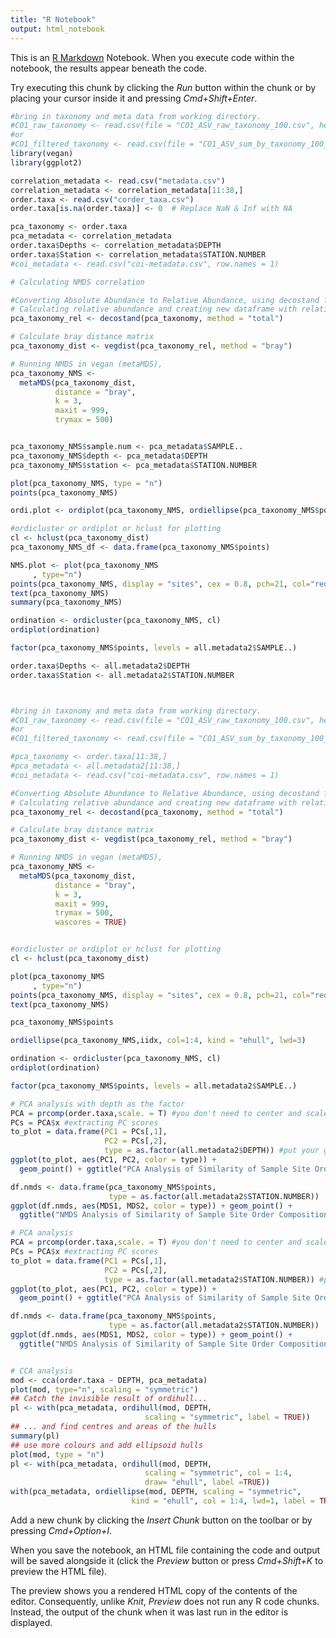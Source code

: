 ```yaml
---
title: "R Notebook"
output: html_notebook
---
```


This is an [R Markdown](http://rmarkdown.rstudio.com) Notebook. When you execute code within the notebook, the results appear beneath the code. 

Try executing this chunk by clicking the *Run* button within the chunk or by placing your cursor inside it and pressing *Cmd+Shift+Enter*. 

```r


#bring in taxonomy and meta data from working directory. 
#CO1_raw_taxonomy <- read.csv(file = "CO1_ASV_raw_taxonomy_100.csv", header = TRUE, row.names = 1)
#or
#CO1_filtered_taxonomy <- read.csv(file = "CO1_ASV_sum_by_taxonomy_100_filtered.csv", header = TRUE, row.names = 1)
library(vegan)
library(ggplot2)

correlation_metadata <- read.csv("metadata.csv")
correlation_metadata <- correlation_metadata[11:38,]
order.taxa <- read.csv("corder_taxa.csv")
order.taxa[is.na(order.taxa)] <- 0  # Replace NaN & Inf with NA

pca_taxonomy <- order.taxa
pca_metadata <- correlation_metadata
order.taxa$Depths <- correlation_metadata$DEPTH
order.taxa$Station <- correlation_metadata$STATION.NUMBER
#coi_metadata <- read.csv("coi-metadata.csv", row.names = 1)

```

```r
# Calculating NMDS correlation

#Converting Absolute Abundance to Relative Abundance, using decostand funciton in vegan
# Calculating relative abundance and creating new dataframe with relative abundance data
pca_taxonomy_rel <- decostand(pca_taxonomy, method = "total")

# Calculate bray distance matrix
pca_taxonomy_dist <- vegdist(pca_taxonomy_rel, method = "bray")

# Running NMDS in vegan (metaMDS), 
pca_taxonomy_NMS <-
  metaMDS(pca_taxonomy_dist,
          distance = "bray",
          k = 3,
          maxit = 999, 
          trymax = 500)


pca_taxonomy_NMS$sample.num <- pca_metadata$SAMPLE..
pca_taxonomy_NMS$depth <- pca_metadata$DEPTH
pca_taxonomy_NMS$station <- pca_metadata$STATION.NUMBER

plot(pca_taxonomy_NMS, type = "n")
points(pca_taxonomy_NMS)

ordi.plot <- ordiplot(pca_taxonomy_NMS, ordiellipse(pca_taxonomy_NMS$points, pca_taxonomy_NMS$sample.num))

#ordicluster or ordiplot or hclust for plotting
cl <- hclust(pca_taxonomy_dist)
pca_taxonomy_NMS_df <- data.frame(pca_taxonomy_NMS$points)

NMS.plot <- plot(pca_taxonomy_NMS
     , type="n")
points(pca_taxonomy_NMS, display = "sites", cex = 0.8, pch=21, col="red", bg="yellow")
text(pca_taxonomy_NMS)
summary(pca_taxonomy_NMS)

ordination <- ordicluster(pca_taxonomy_NMS, cl)
ordiplot(ordination)

factor(pca_taxonomy_NMS$points, levels = all.metadata2$SAMPLE..)

order.taxa$Depths <- all.metadata2$DEPTH
order.taxa$Station <- all.metadata2$STATION.NUMBER



#bring in taxonomy and meta data from working directory. 
#CO1_raw_taxonomy <- read.csv(file = "CO1_ASV_raw_taxonomy_100.csv", header = TRUE, row.names = 1)
#or
#CO1_filtered_taxonomy <- read.csv(file = "CO1_ASV_sum_by_taxonomy_100_filtered.csv", header = TRUE, row.names = 1)

```

```r
#pca_taxonomy <- order.taxa[11:38,]
#pca_metadata <- all.metadata2[11:38,]
#coi_metadata <- read.csv("coi-metadata.csv", row.names = 1)

#Converting Absolute Abundance to Relative Abundance, using decostand funciton in vegan
# Calculating relative abundance and creating new dataframe with relative abundance data
pca_taxonomy_rel <- decostand(pca_taxonomy, method = "total")

# Calculate bray distance matrix
pca_taxonomy_dist <- vegdist(pca_taxonomy_rel, method = "bray")

# Running NMDS in vegan (metaMDS), 
pca_taxonomy_NMS <-
  metaMDS(pca_taxonomy_dist,
          distance = "bray",
          k = 3,
          maxit = 999, 
          trymax = 500,
          wascores = TRUE)


#ordicluster or ordiplot or hclust for plotting
cl <- hclust(pca_taxonomy_dist)

plot(pca_taxonomy_NMS
     , type="n")
points(pca_taxonomy_NMS, display = "sites", cex = 0.8, pch=21, col="red", bg="yellow")
text(pca_taxonomy_NMS)

pca_taxonomy_NMS$points

ordiellipse(pca_taxonomy_NMS,iidx, col=1:4, kind = "ehull", lwd=3)

ordination <- ordicluster(pca_taxonomy_NMS, cl)
ordiplot(ordination)

factor(pca_taxonomy_NMS$points, levels = all.metadata2$SAMPLE..)

# PCA analysis with depth as the factor
PCA = prcomp(order.taxa,scale. = T) #you don't need to center and scale before this cause this function does this for you, center is T by default and you set scale. = T
PCs = PCA$x #extracting PC scores
to_plot = data.frame(PC1 = PCs[,1],
                     PC2 = PCs[,2],
                     type = as.factor(all.metadata2$DEPTH)) #put your groups here as type
ggplot(to_plot, aes(PC1, PC2, color = type)) +
  geom_point() + ggtitle("PCA Analysis of Similarity of Sample Site Order Composition")

df.nmds <- data.frame(pca_taxonomy_NMS$points, 
                      type = as.factor(all.metadata2$STATION.NUMBER))
ggplot(df.nmds, aes(MDS1, MDS2, color = type)) + geom_point() + 
  ggtitle("NMDS Analysis of Similarity of Sample Site Order Composition")

```

```r
# PCA analysis
PCA = prcomp(order.taxa,scale. = T) #you don't need to center and scale before this cause this function does this for you, center is T by default and you set scale. = T
PCs = PCA$x #extracting PC scores
to_plot = data.frame(PC1 = PCs[,1],
                     PC2 = PCs[,2],
                     type = as.factor(all.metadata2$STATION.NUMBER)) #put your groups here as type
ggplot(to_plot, aes(PC1, PC2, color = type)) +
  geom_point() + ggtitle("PCA Analysis of Similarity of Sample Site Order Composition")

df.nmds <- data.frame(pca_taxonomy_NMS$points, 
                      type = as.factor(all.metadata2$STATION.NUMBER))
ggplot(df.nmds, aes(MDS1, MDS2, color = type)) + geom_point() + 
  ggtitle("NMDS Analysis of Similarity of Sample Site Order Composition")


# CCA analysis
mod <- cca(order.taxa ~ DEPTH, pca_metadata)
plot(mod, type="n", scaling = "symmetric")
## Catch the invisible result of ordihull...
pl <- with(pca_metadata, ordihull(mod, DEPTH,
                              scaling = "symmetric", label = TRUE))
## ... and find centres and areas of the hulls
summary(pl)
## use more colours and add ellipsoid hulls
plot(mod, type = "n")
pl <- with(pca_metadata, ordihull(mod, DEPTH,
                              scaling = "symmetric", col = 1:4,
                              draw= "ehull", label =TRUE))
with(pca_metadata, ordiellipse(mod, DEPTH, scaling = "symmetric",
                           kind = "ehull", col = 1:4, lwd=1, label = TRUE))


```

Add a new chunk by clicking the *Insert Chunk* button on the toolbar or by pressing *Cmd+Option+I*.

When you save the notebook, an HTML file containing the code and output will be saved alongside it (click the *Preview* button or press *Cmd+Shift+K* to preview the HTML file). 

The preview shows you a rendered HTML copy of the contents of the editor. Consequently, unlike *Knit*, *Preview* does not run any R code chunks. Instead, the output of the chunk when it was last run in the editor is displayed.

